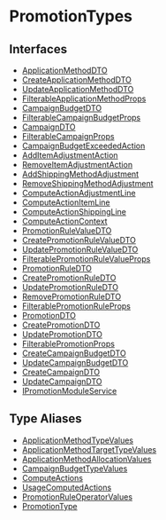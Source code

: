 
# PromotionTypes

## Interfaces

- [ApplicationMethodDTO](PromotionTypes/interfaces/types.PromotionTypes.ApplicationMethodDTO.mdx)
- [CreateApplicationMethodDTO](PromotionTypes/interfaces/types.PromotionTypes.CreateApplicationMethodDTO.mdx)
- [UpdateApplicationMethodDTO](PromotionTypes/interfaces/types.PromotionTypes.UpdateApplicationMethodDTO.mdx)
- [FilterableApplicationMethodProps](PromotionTypes/interfaces/types.PromotionTypes.FilterableApplicationMethodProps.mdx)
- [CampaignBudgetDTO](PromotionTypes/interfaces/types.PromotionTypes.CampaignBudgetDTO.mdx)
- [FilterableCampaignBudgetProps](PromotionTypes/interfaces/types.PromotionTypes.FilterableCampaignBudgetProps.mdx)
- [CampaignDTO](PromotionTypes/interfaces/types.PromotionTypes.CampaignDTO.mdx)
- [FilterableCampaignProps](PromotionTypes/interfaces/types.PromotionTypes.FilterableCampaignProps.mdx)
- [CampaignBudgetExceededAction](PromotionTypes/interfaces/types.PromotionTypes.CampaignBudgetExceededAction.mdx)
- [AddItemAdjustmentAction](PromotionTypes/interfaces/types.PromotionTypes.AddItemAdjustmentAction.mdx)
- [RemoveItemAdjustmentAction](PromotionTypes/interfaces/types.PromotionTypes.RemoveItemAdjustmentAction.mdx)
- [AddShippingMethodAdjustment](PromotionTypes/interfaces/types.PromotionTypes.AddShippingMethodAdjustment.mdx)
- [RemoveShippingMethodAdjustment](PromotionTypes/interfaces/types.PromotionTypes.RemoveShippingMethodAdjustment.mdx)
- [ComputeActionAdjustmentLine](PromotionTypes/interfaces/types.PromotionTypes.ComputeActionAdjustmentLine.mdx)
- [ComputeActionItemLine](PromotionTypes/interfaces/types.PromotionTypes.ComputeActionItemLine.mdx)
- [ComputeActionShippingLine](PromotionTypes/interfaces/types.PromotionTypes.ComputeActionShippingLine.mdx)
- [ComputeActionContext](PromotionTypes/interfaces/types.PromotionTypes.ComputeActionContext.mdx)
- [PromotionRuleValueDTO](PromotionTypes/interfaces/types.PromotionTypes.PromotionRuleValueDTO.mdx)
- [CreatePromotionRuleValueDTO](PromotionTypes/interfaces/types.PromotionTypes.CreatePromotionRuleValueDTO.mdx)
- [UpdatePromotionRuleValueDTO](PromotionTypes/interfaces/types.PromotionTypes.UpdatePromotionRuleValueDTO.mdx)
- [FilterablePromotionRuleValueProps](PromotionTypes/interfaces/types.PromotionTypes.FilterablePromotionRuleValueProps.mdx)
- [PromotionRuleDTO](PromotionTypes/interfaces/types.PromotionTypes.PromotionRuleDTO.mdx)
- [CreatePromotionRuleDTO](PromotionTypes/interfaces/types.PromotionTypes.CreatePromotionRuleDTO.mdx)
- [UpdatePromotionRuleDTO](PromotionTypes/interfaces/types.PromotionTypes.UpdatePromotionRuleDTO.mdx)
- [RemovePromotionRuleDTO](PromotionTypes/interfaces/types.PromotionTypes.RemovePromotionRuleDTO.mdx)
- [FilterablePromotionRuleProps](PromotionTypes/interfaces/types.PromotionTypes.FilterablePromotionRuleProps.mdx)
- [PromotionDTO](PromotionTypes/interfaces/types.PromotionTypes.PromotionDTO.mdx)
- [CreatePromotionDTO](PromotionTypes/interfaces/types.PromotionTypes.CreatePromotionDTO.mdx)
- [UpdatePromotionDTO](PromotionTypes/interfaces/types.PromotionTypes.UpdatePromotionDTO.mdx)
- [FilterablePromotionProps](PromotionTypes/interfaces/types.PromotionTypes.FilterablePromotionProps.mdx)
- [CreateCampaignBudgetDTO](PromotionTypes/interfaces/types.PromotionTypes.CreateCampaignBudgetDTO.mdx)
- [UpdateCampaignBudgetDTO](PromotionTypes/interfaces/types.PromotionTypes.UpdateCampaignBudgetDTO.mdx)
- [CreateCampaignDTO](PromotionTypes/interfaces/types.PromotionTypes.CreateCampaignDTO.mdx)
- [UpdateCampaignDTO](PromotionTypes/interfaces/types.PromotionTypes.UpdateCampaignDTO.mdx)
- [IPromotionModuleService](PromotionTypes/interfaces/types.PromotionTypes.IPromotionModuleService.mdx)

## Type Aliases

- [ApplicationMethodTypeValues](PromotionTypes/types/types.PromotionTypes.ApplicationMethodTypeValues.mdx)
- [ApplicationMethodTargetTypeValues](PromotionTypes/types/types.PromotionTypes.ApplicationMethodTargetTypeValues.mdx)
- [ApplicationMethodAllocationValues](PromotionTypes/types/types.PromotionTypes.ApplicationMethodAllocationValues.mdx)
- [CampaignBudgetTypeValues](PromotionTypes/types/types.PromotionTypes.CampaignBudgetTypeValues.mdx)
- [ComputeActions](PromotionTypes/types/types.PromotionTypes.ComputeActions.mdx)
- [UsageComputedActions](PromotionTypes/types/types.PromotionTypes.UsageComputedActions.mdx)
- [PromotionRuleOperatorValues](PromotionTypes/types/types.PromotionTypes.PromotionRuleOperatorValues.mdx)
- [PromotionType](PromotionTypes/types/types.PromotionTypes.PromotionType.mdx)

